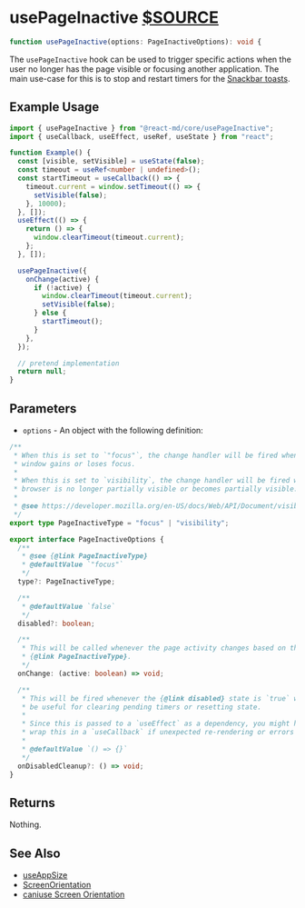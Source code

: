 # usePageInactive [$SOURCE](packages/core/src/usePageInactive.ts)

```ts disableTransform
function usePageInactive(options: PageInactiveOptions): void {
```

The `usePageInactive` hook can be used to trigger specific actions when the
user no longer has the page visible or focusing another application. The main
use-case for this is to stop and restart timers for the
[Snackbar toasts](/components/snackbar).

## Example Usage

```ts
import { usePageInactive } from "@react-md/core/usePageInactive";
import { useCallback, useEffect, useRef, useState } from "react";

function Example() {
  const [visible, setVisible] = useState(false);
  const timeout = useRef<number | undefined>();
  const startTimeout = useCallback(() => {
    timeout.current = window.setTimeout(() => {
      setVisible(false);
    }, 10000);
  }, []);
  useEffect(() => {
    return () => {
      window.clearTimeout(timeout.current);
    };
  }, []);

  usePageInactive({
    onChange(active) {
      if (!active) {
        window.clearTimeout(timeout.current);
        setVisible(false);
      } else {
        startTimeout();
      }
    },
  });

  // pretend implementation
  return null;
}
```

## Parameters

- `options` - An object with the following definition:

```ts disableTransform
/**
 * When this is set to `"focus"`, the change handler will be fired whenever the
 * window gains or loses focus.
 *
 * When this is set to `visibility`, the change handler will be fired when the
 * browser is no longer partially visible or becomes partially visible.
 *
 * @see https://developer.mozilla.org/en-US/docs/Web/API/Document/visibilityState
 */
export type PageInactiveType = "focus" | "visibility";

export interface PageInactiveOptions {
  /**
   * @see {@link PageInactiveType}
   * @defaultValue `"focus"`
   */
  type?: PageInactiveType;

  /**
   * @defaultValue `false`
   */
  disabled?: boolean;

  /**
   * This will be called whenever the page activity changes based on the
   * {@link PageInactiveType}.
   */
  onChange: (active: boolean) => void;

  /**
   * This will be fired whenever the {@link disabled} state is `true` which can
   * be useful for clearing pending timers or resetting state.
   *
   * Since this is passed to a `useEffect` as a dependency, you might have to
   * wrap this in a `useCallback` if unexpected re-rendering or errors occurs.
   *
   * @defaultValue `() => {}`
   */
  onDisabledCleanup?: () => void;
}
```

## Returns

Nothing.

## See Also

- [useAppSize](./use-app-size)
- [ScreenOrientation](https://developer.mozilla.org/en-US/docs/Web/API/ScreenOrientation)
- [caniuse Screen Orientation](https://caniuse.com/screen-orientation)
